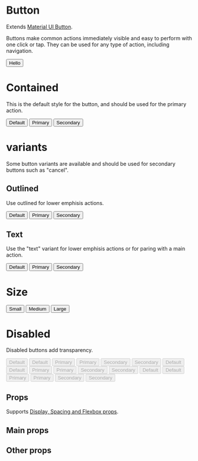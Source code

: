 
<Meta title="Components|Button" component={Button} />

# Button

Extends [Material UI Button](https://material-ui.com/components/buttons/).

Buttons make common actions immediately visible and easy to perform with one click or tap. They can be used for any type of action, including navigation.

<Preview>
  <Story name="default">
    <Button margin={2}>Hello</Button>
  </Story>
</Preview>

# Contained

This is the default style for the button, and should be used for the primary action.

<Preview>
  <Story name="simple">
    <Button>Default</Button>
  </Story>
  <Story name="primary">
    <Button color="primary">Primary</Button>
  </Story>
  <Story name="secondary">
    <Button color="secondary">Secondary</Button>
  </Story>
</Preview>

# variants

Some button variants are available and should be used for secondary buttons such as "cancel".

## Outlined

Use outlined for lower emphisis actions.

<Preview>
  <Story name="outlined default">
    <Button variant="outlined">Default</Button>
  </Story>
  <Story name="outlined primary">
    <Button variant="outlined" color="primary">
      Primary
    </Button>
  </Story>
  <Story name="outlined secondary">
    <Button variant="outlined" color="secondary">
      Secondary
    </Button>
  </Story>
</Preview>

## Text

Use the "text" variant for lower emphisis actions or for paring with a main action.

<Preview>
  <Story name="text default">
    <Button variant="text">Default</Button>
  </Story>
  <Story name="text primary">
    <Button variant="text" color="primary">
      Primary
    </Button>
  </Story>
  <Story name="text secondary">
    <Button variant="text" color="secondary">
      Secondary
    </Button>
  </Story>
</Preview>

# Size

<Preview>
  <Story name="small">
    <Button size="small" color="primary">
      Small
    </Button>
  </Story>
  <Story name="medium">
    <Button size="medium" color="primary">
      Medium
    </Button>
  </Story>
  <Story name="large">
    <Button size="large" color="primary">
      Large
    </Button>
  </Story>
</Preview>

# Disabled

Disabled buttons add transparency.

<Preview>
  <Story name="disabled default">
    <Box>
      <Button m={1} disabled={false} color="default">
        Default
      </Button>
      <Button m={1} disabled={true} color="default">
        Default
      </Button>
    </Box>
  </Story>
  <Story name="disabled primary">
    <Box>
      <Button m={1} disabled={false} color="primary">
        Primary
      </Button>
      <Button m={1} disabled={true} color="primary">
        Primary
      </Button>
    </Box>
  </Story>
  <Story name="disabled secondary">
    <Box>
      <Button m={1} disabled={false} color="secondary">
        Secondary
      </Button>
      <Button m={1} disabled={true} color="secondary">
        Secondary
      </Button>
    </Box>
  </Story>
  <Story name="disabled default outlined">
    <Box>
      <Button m={1} disabled={false} variant="outlined" color="default">
        Default
      </Button>
      <Button m={1} disabled={true} variant="outlined" color="default">
        Default
      </Button>
    </Box>
  </Story>
  <Story name="disabled primary outlined">
    <Box>
      <Button m={1} disabled={false} variant="outlined" color="primary">
        Primary
      </Button>
      <Button m={1} disabled={true} variant="outlined" color="primary">
        Primary
      </Button>
    </Box>
  </Story>
  <Story name="disabled secondary outlined">
    <Box>
      <Button m={1} disabled={false} variant="outlined" color="secondary">
        Secondary
      </Button>
      <Button m={1} disabled={true} variant="outlined" color="secondary">
        Secondary
      </Button>
    </Box>
  </Story>
  <Story name="disabled default text">
    <Box>
      <Button m={1} disabled={false} variant="text" color="default">
        Default
      </Button>
      <Button m={1} disabled={true} variant="text" color="default">
        Default
      </Button>
    </Box>
  </Story>
  <Story name="disabled primary text">
    <Box>
      <Button m={1} disabled={false} variant="text" color="primary">
        Primary
      </Button>
      <Button m={1} disabled={true} variant="text" color="primary">
        Primary
      </Button>
    </Box>
  </Story>
  <Story name="disabled secondary text">
    <Box>
      <Button m={1} disabled={false} variant="text" color="secondary">
        Secondary
      </Button>
      <Button m={1} disabled={true} variant="text" color="secondary">
        Secondary
      </Button>
    </Box>
  </Story>
</Preview>

## Props

Supports [Display, Spacing and Flexbox props](/components/?path=/docs/design-system-positioning--page).

## Main props

<Props of={BaseButtonDocs} />

## Other props

<Props of={RestButtonDocs} />
